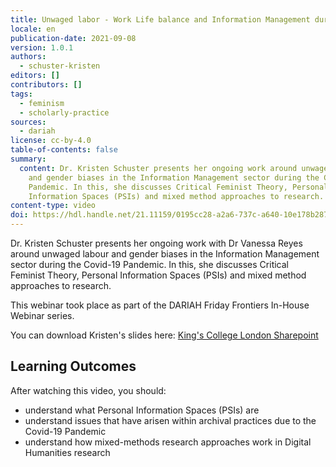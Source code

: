 ```yaml
---
title: Unwaged labor - Work Life balance and Information Management during COVID-19
locale: en
publication-date: 2021-09-08
version: 1.0.1
authors:
  - schuster-kristen
editors: []
contributors: []
tags:
  - feminism
  - scholarly-practice
sources:
  - dariah
license: cc-by-4.0
table-of-contents: false
summary:
  content: Dr. Kristen Schuster presents her ongoing work around unwaged labour
    and gender biases in the Information Management sector during the Covid-19
    Pandemic. In this, she discusses Critical Feminist Theory, Personal
    Information Spaces (PSIs) and mixed method approaches to research.
content-type: video
doi: https://hdl.handle.net/21.11159/0195cc28-a2a6-737c-a640-10e178b2870d
---
```

Dr. Kristen Schuster presents her ongoing work with Dr Vanessa Reyes around unwaged labour and gender biases in the Information Management sector during the Covid-19 Pandemic. In this, she discusses Critical Feminist Theory, Personal Information Spaces (PSIs) and mixed method approaches to research.

This webinar took place as part of the DARIAH Friday Frontiers In-House Webinar series.

You can download Kristen's slides here: [King's College London Sharepoint](https://emckclac-my.sharepoint.com/:p:/g/personal/k1517875_kcl_ac_uk/EY-QHoalhfxOiUAc-M9CsvcBKGhA_Kfff49j_1Im9O7W6g?e=9js4xa)

## Learning Outcomes

After watching this video, you should:

* understand what Personal Information Spaces (PSIs) are
* understand issues that have arisen within archival practices due to the Covid-19 Pandemic
* understand how mixed-methods research approaches work in Digital Humanities research

<VideoCard provider="youtube" id="rd26Ofnapes" title="Unwaged Labor" image="/assets/content/assets/en/resources/hosted/unwaged-labor-work-life-balance-and-information-management-during-covid-19/kristen-friday-frontiers.png" />
